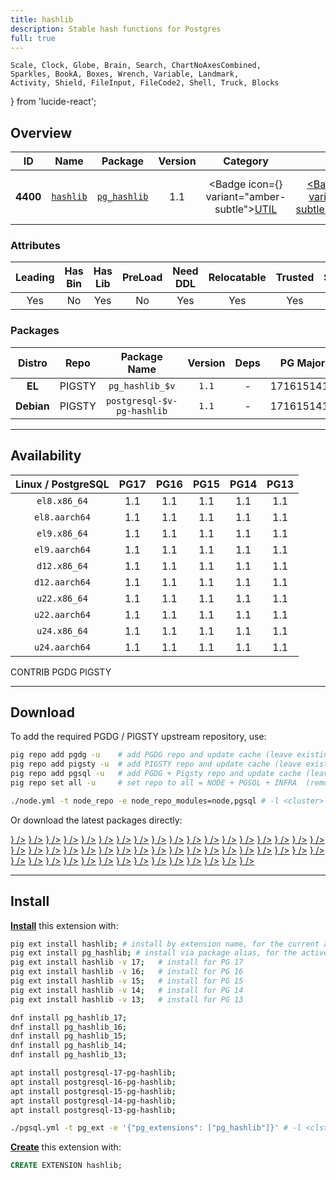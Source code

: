 ```yaml
---
title: hashlib
description: Stable hash functions for Postgres
full: true
---
```


    Scale, Clock, Globe, Brain, Search, ChartNoAxesCombined,
    Sparkles, BookA, Boxes, Wrench, Variable, Landmark,
    Activity, Shield, FileInput, FileCode2, Shell, Truck, Blocks
} from 'lucide-react';

## Overview

| <TooltipIconButton tooltip="Extension unique identifier" side="top">ID</TooltipIconButton> | <TooltipIconButton tooltip="Extension name" side="top">Name</TooltipIconButton> | <TooltipIconButton tooltip="Package name for installation" side="top">Package</TooltipIconButton> | <TooltipIconButton tooltip="Latest available extension version" side="top">Version</TooltipIconButton> | <TooltipIconButton tooltip="Extension category" side="top">Category</TooltipIconButton> | <TooltipIconButton tooltip="Open source license" side="top">License</TooltipIconButton> | <TooltipIconButton tooltip="Programming language" side="top">Lang</TooltipIconButton> |
|:--------:|:--------:|:----------:|:--------------:|:---------------------------------------:|:------------------------------------------------------:|:----:|
| **4400** | [`hashlib`](https://github.com/markokr/pghashlib) | [`pg_hashlib`](/ext/hashlib) | 1.1 | <Badge icon={<Wrench />} variant="amber-subtle"><a href="/ext/util" className="no-underline">UTIL</a></Badge> | <a href="/ext/list/license#postgresql" className="no-underline"><Badge icon={<Scale />} variant="blue-subtle">PostgreSQL</Badge></a> | <a href="/ext/list/lang#c"><Badge icon={<FileCode2 />} variant="blue-subtle">C</Badge></a> |

### Attributes

| <TooltipIconButton tooltip="The Primary Leading extension in the Package" side="top">Leading</TooltipIconButton> | <TooltipIconButton tooltip="Contains binary utils" side="top">Has Bin</TooltipIconButton> | <TooltipIconButton tooltip="Contains .so shared library files" side="top">Has Lib</TooltipIconButton> | <TooltipIconButton tooltip="Requires preloading via shared_preload_libraries" side="top">PreLoad</TooltipIconButton> | <TooltipIconButton tooltip="Requires CREATE EXTENSION DDL command" side="top">Need DDL</TooltipIconButton> | <TooltipIconButton tooltip="Can be installed in any schema" side="top">Relocatable</TooltipIconButton> | <TooltipIconButton tooltip="Can be created by non-superuser" side="top">Trusted</TooltipIconButton> | <TooltipIconButton tooltip="Schemas used by this extension" side="top">Schemas</TooltipIconButton> |
|:-------:|:-------:|:-------:|:-------:|:--------:|:-----------:|:-------:|:-------:|
| Yes | No | Yes | No | Yes | Yes | Yes | - |

### Packages

| <TooltipIconButton tooltip="Linux distribution family, EL or Debian" side="top">Distro</TooltipIconButton> | <TooltipIconButton tooltip="Package repository" side="top">Repo</TooltipIconButton> | <TooltipIconButton tooltip="The RPM/DEB Package Name Pattern (replace $v with real pg major)" side="top">Package Name</TooltipIconButton> | <TooltipIconButton tooltip="Latest package version" side="top">Version</TooltipIconButton> | <TooltipIconButton tooltip="RPM/DEB Package dependencies" side="top">Deps</TooltipIconButton> | <TooltipIconButton tooltip="Available in these PostgreSQL Major Versions" side="top">PG Major</TooltipIconButton> |
|:----------:|:--------:|:------------------------:|:-----------:|:------------:|:------------------:|
|   **EL**   | <Badge variant="amber-subtle"><span className="font-bold">PIGSTY</span></Badge> | `pg_hashlib_$v` | `1.1` | - | <Badge variant="green-subtle">17</Badge><Badge variant="green-subtle">16</Badge><Badge variant="green-subtle">15</Badge><Badge variant="green-subtle">14</Badge><Badge variant="green-subtle">13</Badge> |
| **Debian** | <Badge variant="amber-subtle"><span className="font-bold">PIGSTY</span></Badge> | `postgresql-$v-pg-hashlib` | `1.1` | - | <Badge variant="green-subtle">17</Badge><Badge variant="green-subtle">16</Badge><Badge variant="green-subtle">15</Badge><Badge variant="green-subtle">14</Badge><Badge variant="green-subtle">13</Badge> |



------

## Availability

| <TooltipIconButton tooltip="Linux Distro Arch / PostgreSQL Major Version" side="top">Linux / PostgreSQL </TooltipIconButton> | **PG17** | **PG16** | **PG15** | **PG14** | **PG13** |
|:-----:|:-----:|:-----:|:-----:|:-----:|:-----:|
| `el8.x86_64` | <Badge variant="amber-subtle">1.1</Badge> | <Badge variant="amber-subtle">1.1</Badge> | <Badge variant="amber-subtle">1.1</Badge> | <Badge variant="amber-subtle">1.1</Badge> | <Badge variant="amber-subtle">1.1</Badge> |
| `el8.aarch64` | <Badge variant="amber-subtle">1.1</Badge> | <Badge variant="amber-subtle">1.1</Badge> | <Badge variant="amber-subtle">1.1</Badge> | <Badge variant="amber-subtle">1.1</Badge> | <Badge variant="amber-subtle">1.1</Badge> |
| `el9.x86_64` | <Badge variant="amber-subtle">1.1</Badge> | <Badge variant="amber-subtle">1.1</Badge> | <Badge variant="amber-subtle">1.1</Badge> | <Badge variant="amber-subtle">1.1</Badge> | <Badge variant="amber-subtle">1.1</Badge> |
| `el9.aarch64` | <Badge variant="amber-subtle">1.1</Badge> | <Badge variant="amber-subtle">1.1</Badge> | <Badge variant="amber-subtle">1.1</Badge> | <Badge variant="amber-subtle">1.1</Badge> | <Badge variant="amber-subtle">1.1</Badge> |
| `d12.x86_64` | <Badge variant="amber-subtle">1.1</Badge> | <Badge variant="amber-subtle">1.1</Badge> | <Badge variant="amber-subtle">1.1</Badge> | <Badge variant="amber-subtle">1.1</Badge> | <Badge variant="amber-subtle">1.1</Badge> |
| `d12.aarch64` | <Badge variant="amber-subtle">1.1</Badge> | <Badge variant="amber-subtle">1.1</Badge> | <Badge variant="amber-subtle">1.1</Badge> | <Badge variant="amber-subtle">1.1</Badge> | <Badge variant="amber-subtle">1.1</Badge> |
| `u22.x86_64` | <Badge variant="amber-subtle">1.1</Badge> | <Badge variant="amber-subtle">1.1</Badge> | <Badge variant="amber-subtle">1.1</Badge> | <Badge variant="amber-subtle">1.1</Badge> | <Badge variant="amber-subtle">1.1</Badge> |
| `u22.aarch64` | <Badge variant="amber-subtle">1.1</Badge> | <Badge variant="amber-subtle">1.1</Badge> | <Badge variant="amber-subtle">1.1</Badge> | <Badge variant="amber-subtle">1.1</Badge> | <Badge variant="amber-subtle">1.1</Badge> |
| `u24.x86_64` | <Badge variant="amber-subtle">1.1</Badge> | <Badge variant="amber-subtle">1.1</Badge> | <Badge variant="amber-subtle">1.1</Badge> | <Badge variant="amber-subtle">1.1</Badge> | <Badge variant="amber-subtle">1.1</Badge> |
| `u24.aarch64` | <Badge variant="amber-subtle">1.1</Badge> | <Badge variant="amber-subtle">1.1</Badge> | <Badge variant="amber-subtle">1.1</Badge> | <Badge variant="amber-subtle">1.1</Badge> | <Badge variant="amber-subtle">1.1</Badge> |

<Badge variant="green-subtle"><span className="font-black">CONTRIB</span></Badge> <Badge variant="blue-subtle"><span className="font-black">PGDG</span></Badge> <Badge variant="amber-subtle"><span className="font-black">PIGSTY</span></Badge>

------

## Download

To add the required PGDG / PIGSTY upstream repository, use:

```bash tab="pig"
pig repo add pgdg -u    # add PGDG repo and update cache (leave existing repos)
pig repo add pigsty -u  # add PIGSTY repo and update cache (leave existing repos)
pig repo add pgsql -u   # add PGDG + Pigsty repo and update cache (leave existing repos)
pig repo set all -u     # set repo to all = NODE + PGSQL + INFRA  (remove existing repos)
```
```bash tab="pigsty"
./node.yml -t node_repo -e node_repo_modules=node,pgsql # -l <cluster>
```

Or download the latest packages directly:

<Files>
    <Folder name="el8.x86_64">
        <a href="https://repo.pigsty.io/yum/pgsql/el8.x86_64/pg_hashlib_17-1.1-1PIGSTY.el8.x86_64.rpm"><File name="pg_hashlib_17-1.1-1PIGSTY.el8.x86_64.rpm" icon={<Package className="text-emerald-500" />} /></a>
        <a href="https://repo.pigsty.io/yum/pgsql/el8.x86_64/pg_hashlib_16-1.1-1PIGSTY.el8.x86_64.rpm"><File name="pg_hashlib_16-1.1-1PIGSTY.el8.x86_64.rpm" icon={<Package className="text-emerald-500" />} /></a>
        <a href="https://repo.pigsty.io/yum/pgsql/el8.x86_64/pg_hashlib_15-1.1-1PIGSTY.el8.x86_64.rpm"><File name="pg_hashlib_15-1.1-1PIGSTY.el8.x86_64.rpm" icon={<Package className="text-emerald-500" />} /></a>
        <a href="https://repo.pigsty.io/yum/pgsql/el8.x86_64/pg_hashlib_14-1.1-1PIGSTY.el8.x86_64.rpm"><File name="pg_hashlib_14-1.1-1PIGSTY.el8.x86_64.rpm" icon={<Package className="text-emerald-500" />} /></a>
        <a href="https://repo.pigsty.io/yum/pgsql/el8.x86_64/pg_hashlib_13-1.1-1PIGSTY.el8.x86_64.rpm"><File name="pg_hashlib_13-1.1-1PIGSTY.el8.x86_64.rpm" icon={<Package className="text-emerald-500" />} /></a>
    </Folder>
    <Folder name="el8.aarch64">
        <a href="https://repo.pigsty.io/yum/pgsql/el8.aarch64/pg_hashlib_17-1.1-1PIGSTY.el8.aarch64.rpm"><File name="pg_hashlib_17-1.1-1PIGSTY.el8.aarch64.rpm" icon={<Package className="text-orange-500" />} /></a>
        <a href="https://repo.pigsty.io/yum/pgsql/el8.aarch64/pg_hashlib_16-1.1-1PIGSTY.el8.aarch64.rpm"><File name="pg_hashlib_16-1.1-1PIGSTY.el8.aarch64.rpm" icon={<Package className="text-orange-500" />} /></a>
        <a href="https://repo.pigsty.io/yum/pgsql/el8.aarch64/pg_hashlib_15-1.1-1PIGSTY.el8.aarch64.rpm"><File name="pg_hashlib_15-1.1-1PIGSTY.el8.aarch64.rpm" icon={<Package className="text-orange-500" />} /></a>
        <a href="https://repo.pigsty.io/yum/pgsql/el8.aarch64/pg_hashlib_14-1.1-1PIGSTY.el8.aarch64.rpm"><File name="pg_hashlib_14-1.1-1PIGSTY.el8.aarch64.rpm" icon={<Package className="text-orange-500" />} /></a>
        <a href="https://repo.pigsty.io/yum/pgsql/el8.aarch64/pg_hashlib_13-1.1-1PIGSTY.el8.aarch64.rpm"><File name="pg_hashlib_13-1.1-1PIGSTY.el8.aarch64.rpm" icon={<Package className="text-orange-500" />} /></a>
    </Folder>
    <Folder name="el9.x86_64">
        <a href="https://repo.pigsty.io/yum/pgsql/el9.x86_64/pg_hashlib_17-1.1-1PIGSTY.el9.x86_64.rpm"><File name="pg_hashlib_17-1.1-1PIGSTY.el9.x86_64.rpm" icon={<Package className="text-emerald-500" />} /></a>
        <a href="https://repo.pigsty.io/yum/pgsql/el9.x86_64/pg_hashlib_16-1.1-1PIGSTY.el9.x86_64.rpm"><File name="pg_hashlib_16-1.1-1PIGSTY.el9.x86_64.rpm" icon={<Package className="text-emerald-500" />} /></a>
        <a href="https://repo.pigsty.io/yum/pgsql/el9.x86_64/pg_hashlib_15-1.1-1PIGSTY.el9.x86_64.rpm"><File name="pg_hashlib_15-1.1-1PIGSTY.el9.x86_64.rpm" icon={<Package className="text-emerald-500" />} /></a>
        <a href="https://repo.pigsty.io/yum/pgsql/el9.x86_64/pg_hashlib_14-1.1-1PIGSTY.el9.x86_64.rpm"><File name="pg_hashlib_14-1.1-1PIGSTY.el9.x86_64.rpm" icon={<Package className="text-emerald-500" />} /></a>
        <a href="https://repo.pigsty.io/yum/pgsql/el9.x86_64/pg_hashlib_13-1.1-1PIGSTY.el9.x86_64.rpm"><File name="pg_hashlib_13-1.1-1PIGSTY.el9.x86_64.rpm" icon={<Package className="text-emerald-500" />} /></a>
    </Folder>
    <Folder name="el9.aarch64">
        <a href="https://repo.pigsty.io/yum/pgsql/el9.aarch64/pg_hashlib_17-1.1-1PIGSTY.el9.aarch64.rpm"><File name="pg_hashlib_17-1.1-1PIGSTY.el9.aarch64.rpm" icon={<Package className="text-orange-500" />} /></a>
        <a href="https://repo.pigsty.io/yum/pgsql/el9.aarch64/pg_hashlib_16-1.1-1PIGSTY.el9.aarch64.rpm"><File name="pg_hashlib_16-1.1-1PIGSTY.el9.aarch64.rpm" icon={<Package className="text-orange-500" />} /></a>
        <a href="https://repo.pigsty.io/yum/pgsql/el9.aarch64/pg_hashlib_15-1.1-1PIGSTY.el9.aarch64.rpm"><File name="pg_hashlib_15-1.1-1PIGSTY.el9.aarch64.rpm" icon={<Package className="text-orange-500" />} /></a>
        <a href="https://repo.pigsty.io/yum/pgsql/el9.aarch64/pg_hashlib_14-1.1-1PIGSTY.el9.aarch64.rpm"><File name="pg_hashlib_14-1.1-1PIGSTY.el9.aarch64.rpm" icon={<Package className="text-orange-500" />} /></a>
        <a href="https://repo.pigsty.io/yum/pgsql/el9.aarch64/pg_hashlib_13-1.1-1PIGSTY.el9.aarch64.rpm"><File name="pg_hashlib_13-1.1-1PIGSTY.el9.aarch64.rpm" icon={<Package className="text-orange-500" />} /></a>
    </Folder>
    <Folder name="d12.x86_64">
        <a href="https://repo.pigsty.io/apt/pgsql/bookworm/pool/main/p/pg-hashlib/postgresql-17-pg-hashlib_1.1-1PIGSTY~bookworm_amd64.deb"><File name="postgresql-17-pg-hashlib_1.1-1PIGSTY~bookworm_amd64.deb" icon={<Box className="text-emerald-500" />} /></a>
        <a href="https://repo.pigsty.io/apt/pgsql/bookworm/pool/main/p/pg-hashlib/postgresql-16-pg-hashlib_1.1-1PIGSTY~bookworm_amd64.deb"><File name="postgresql-16-pg-hashlib_1.1-1PIGSTY~bookworm_amd64.deb" icon={<Box className="text-emerald-500" />} /></a>
        <a href="https://repo.pigsty.io/apt/pgsql/bookworm/pool/main/p/pg-hashlib/postgresql-15-pg-hashlib_1.1-1PIGSTY~bookworm_amd64.deb"><File name="postgresql-15-pg-hashlib_1.1-1PIGSTY~bookworm_amd64.deb" icon={<Box className="text-emerald-500" />} /></a>
        <a href="https://repo.pigsty.io/apt/pgsql/bookworm/pool/main/p/pg-hashlib/postgresql-14-pg-hashlib_1.1-1PIGSTY~bookworm_amd64.deb"><File name="postgresql-14-pg-hashlib_1.1-1PIGSTY~bookworm_amd64.deb" icon={<Box className="text-emerald-500" />} /></a>
        <a href="https://repo.pigsty.io/apt/pgsql/bookworm/pool/main/p/pg-hashlib/postgresql-13-pg-hashlib_1.1-1PIGSTY~bookworm_amd64.deb"><File name="postgresql-13-pg-hashlib_1.1-1PIGSTY~bookworm_amd64.deb" icon={<Box className="text-emerald-500" />} /></a>
    </Folder>
    <Folder name="d12.aarch64">
        <a href="https://repo.pigsty.io/apt/pgsql/bookworm/pool/main/p/pg-hashlib/postgresql-17-pg-hashlib_1.1-1PIGSTY~bookworm_arm64.deb"><File name="postgresql-17-pg-hashlib_1.1-1PIGSTY~bookworm_arm64.deb" icon={<Box className="text-orange-500" />} /></a>
        <a href="https://repo.pigsty.io/apt/pgsql/bookworm/pool/main/p/pg-hashlib/postgresql-16-pg-hashlib_1.1-1PIGSTY~bookworm_arm64.deb"><File name="postgresql-16-pg-hashlib_1.1-1PIGSTY~bookworm_arm64.deb" icon={<Box className="text-orange-500" />} /></a>
        <a href="https://repo.pigsty.io/apt/pgsql/bookworm/pool/main/p/pg-hashlib/postgresql-15-pg-hashlib_1.1-1PIGSTY~bookworm_arm64.deb"><File name="postgresql-15-pg-hashlib_1.1-1PIGSTY~bookworm_arm64.deb" icon={<Box className="text-orange-500" />} /></a>
        <a href="https://repo.pigsty.io/apt/pgsql/bookworm/pool/main/p/pg-hashlib/postgresql-14-pg-hashlib_1.1-1PIGSTY~bookworm_arm64.deb"><File name="postgresql-14-pg-hashlib_1.1-1PIGSTY~bookworm_arm64.deb" icon={<Box className="text-orange-500" />} /></a>
        <a href="https://repo.pigsty.io/apt/pgsql/bookworm/pool/main/p/pg-hashlib/postgresql-13-pg-hashlib_1.1-1PIGSTY~bookworm_arm64.deb"><File name="postgresql-13-pg-hashlib_1.1-1PIGSTY~bookworm_arm64.deb" icon={<Box className="text-orange-500" />} /></a>
    </Folder>
    <Folder name="u22.x86_64">
        <a href="https://repo.pigsty.io/apt/pgsql/jammy/pool/main/p/pg-hashlib/postgresql-17-pg-hashlib_1.1-1PIGSTY~jammy_amd64.deb"><File name="postgresql-17-pg-hashlib_1.1-1PIGSTY~jammy_amd64.deb" icon={<Box className="text-emerald-500" />} /></a>
        <a href="https://repo.pigsty.io/apt/pgsql/jammy/pool/main/p/pg-hashlib/postgresql-16-pg-hashlib_1.1-1PIGSTY~jammy_amd64.deb"><File name="postgresql-16-pg-hashlib_1.1-1PIGSTY~jammy_amd64.deb" icon={<Box className="text-emerald-500" />} /></a>
        <a href="https://repo.pigsty.io/apt/pgsql/jammy/pool/main/p/pg-hashlib/postgresql-15-pg-hashlib_1.1-1PIGSTY~jammy_amd64.deb"><File name="postgresql-15-pg-hashlib_1.1-1PIGSTY~jammy_amd64.deb" icon={<Box className="text-emerald-500" />} /></a>
        <a href="https://repo.pigsty.io/apt/pgsql/jammy/pool/main/p/pg-hashlib/postgresql-14-pg-hashlib_1.1-1PIGSTY~jammy_amd64.deb"><File name="postgresql-14-pg-hashlib_1.1-1PIGSTY~jammy_amd64.deb" icon={<Box className="text-emerald-500" />} /></a>
        <a href="https://repo.pigsty.io/apt/pgsql/jammy/pool/main/p/pg-hashlib/postgresql-13-pg-hashlib_1.1-1PIGSTY~jammy_amd64.deb"><File name="postgresql-13-pg-hashlib_1.1-1PIGSTY~jammy_amd64.deb" icon={<Box className="text-emerald-500" />} /></a>
    </Folder>
    <Folder name="u22.aarch64">
        <a href="https://repo.pigsty.io/apt/pgsql/jammy/pool/main/p/pg-hashlib/postgresql-17-pg-hashlib_1.1-1PIGSTY~jammy_arm64.deb"><File name="postgresql-17-pg-hashlib_1.1-1PIGSTY~jammy_arm64.deb" icon={<Box className="text-orange-500" />} /></a>
        <a href="https://repo.pigsty.io/apt/pgsql/jammy/pool/main/p/pg-hashlib/postgresql-16-pg-hashlib_1.1-1PIGSTY~jammy_arm64.deb"><File name="postgresql-16-pg-hashlib_1.1-1PIGSTY~jammy_arm64.deb" icon={<Box className="text-orange-500" />} /></a>
        <a href="https://repo.pigsty.io/apt/pgsql/jammy/pool/main/p/pg-hashlib/postgresql-15-pg-hashlib_1.1-1PIGSTY~jammy_arm64.deb"><File name="postgresql-15-pg-hashlib_1.1-1PIGSTY~jammy_arm64.deb" icon={<Box className="text-orange-500" />} /></a>
        <a href="https://repo.pigsty.io/apt/pgsql/jammy/pool/main/p/pg-hashlib/postgresql-14-pg-hashlib_1.1-1PIGSTY~jammy_arm64.deb"><File name="postgresql-14-pg-hashlib_1.1-1PIGSTY~jammy_arm64.deb" icon={<Box className="text-orange-500" />} /></a>
        <a href="https://repo.pigsty.io/apt/pgsql/jammy/pool/main/p/pg-hashlib/postgresql-13-pg-hashlib_1.1-1PIGSTY~jammy_arm64.deb"><File name="postgresql-13-pg-hashlib_1.1-1PIGSTY~jammy_arm64.deb" icon={<Box className="text-orange-500" />} /></a>
    </Folder>
    <Folder name="u24.x86_64">
        <a href="https://repo.pigsty.io/apt/pgsql/noble/pool/main/p/pg-hashlib/postgresql-17-pg-hashlib_1.1-1PIGSTY~noble_amd64.deb"><File name="postgresql-17-pg-hashlib_1.1-1PIGSTY~noble_amd64.deb" icon={<Box className="text-emerald-500" />} /></a>
        <a href="https://repo.pigsty.io/apt/pgsql/noble/pool/main/p/pg-hashlib/postgresql-16-pg-hashlib_1.1-1PIGSTY~noble_amd64.deb"><File name="postgresql-16-pg-hashlib_1.1-1PIGSTY~noble_amd64.deb" icon={<Box className="text-emerald-500" />} /></a>
        <a href="https://repo.pigsty.io/apt/pgsql/noble/pool/main/p/pg-hashlib/postgresql-15-pg-hashlib_1.1-1PIGSTY~noble_amd64.deb"><File name="postgresql-15-pg-hashlib_1.1-1PIGSTY~noble_amd64.deb" icon={<Box className="text-emerald-500" />} /></a>
        <a href="https://repo.pigsty.io/apt/pgsql/noble/pool/main/p/pg-hashlib/postgresql-14-pg-hashlib_1.1-1PIGSTY~noble_amd64.deb"><File name="postgresql-14-pg-hashlib_1.1-1PIGSTY~noble_amd64.deb" icon={<Box className="text-emerald-500" />} /></a>
        <a href="https://repo.pigsty.io/apt/pgsql/noble/pool/main/p/pg-hashlib/postgresql-13-pg-hashlib_1.1-1PIGSTY~noble_amd64.deb"><File name="postgresql-13-pg-hashlib_1.1-1PIGSTY~noble_amd64.deb" icon={<Box className="text-emerald-500" />} /></a>
    </Folder>
    <Folder name="u24.aarch64">
        <a href="https://repo.pigsty.io/apt/pgsql/noble/pool/main/p/pg-hashlib/postgresql-17-pg-hashlib_1.1-1PIGSTY~noble_arm64.deb"><File name="postgresql-17-pg-hashlib_1.1-1PIGSTY~noble_arm64.deb" icon={<Box className="text-orange-500" />} /></a>
        <a href="https://repo.pigsty.io/apt/pgsql/noble/pool/main/p/pg-hashlib/postgresql-16-pg-hashlib_1.1-1PIGSTY~noble_arm64.deb"><File name="postgresql-16-pg-hashlib_1.1-1PIGSTY~noble_arm64.deb" icon={<Box className="text-orange-500" />} /></a>
        <a href="https://repo.pigsty.io/apt/pgsql/noble/pool/main/p/pg-hashlib/postgresql-15-pg-hashlib_1.1-1PIGSTY~noble_arm64.deb"><File name="postgresql-15-pg-hashlib_1.1-1PIGSTY~noble_arm64.deb" icon={<Box className="text-orange-500" />} /></a>
        <a href="https://repo.pigsty.io/apt/pgsql/noble/pool/main/p/pg-hashlib/postgresql-14-pg-hashlib_1.1-1PIGSTY~noble_arm64.deb"><File name="postgresql-14-pg-hashlib_1.1-1PIGSTY~noble_arm64.deb" icon={<Box className="text-orange-500" />} /></a>
        <a href="https://repo.pigsty.io/apt/pgsql/noble/pool/main/p/pg-hashlib/postgresql-13-pg-hashlib_1.1-1PIGSTY~noble_arm64.deb"><File name="postgresql-13-pg-hashlib_1.1-1PIGSTY~noble_arm64.deb" icon={<Box className="text-orange-500" />} /></a>
    </Folder>
</Files>

------

## Install

[**Install**](/docs/pgsql/extension/install) this extension with:

```bash tab="pig"
pig ext install hashlib; # install by extension name, for the current active PG version
pig ext install pg_hashlib; # install via package alias, for the active PG version
pig ext install hashlib -v 17;   # install for PG 17
pig ext install hashlib -v 16;   # install for PG 16
pig ext install hashlib -v 15;   # install for PG 15
pig ext install hashlib -v 14;   # install for PG 14
pig ext install hashlib -v 13;   # install for PG 13
```
```bash tab="yum" 
dnf install pg_hashlib_17;
dnf install pg_hashlib_16;
dnf install pg_hashlib_15;
dnf install pg_hashlib_14;
dnf install pg_hashlib_13;
```
```bash tab="apt" 
apt install postgresql-17-pg-hashlib;
apt install postgresql-16-pg-hashlib;
apt install postgresql-15-pg-hashlib;
apt install postgresql-14-pg-hashlib;
apt install postgresql-13-pg-hashlib;
```
```bash tab="ansible"
./pgsql.yml -t pg_ext -e '{"pg_extensions": ["pg_hashlib"]}' # -l <cls>
```

[**Create**](/docs/pgsql/extension/create) this extension with:

```sql
CREATE EXTENSION hashlib;
```


